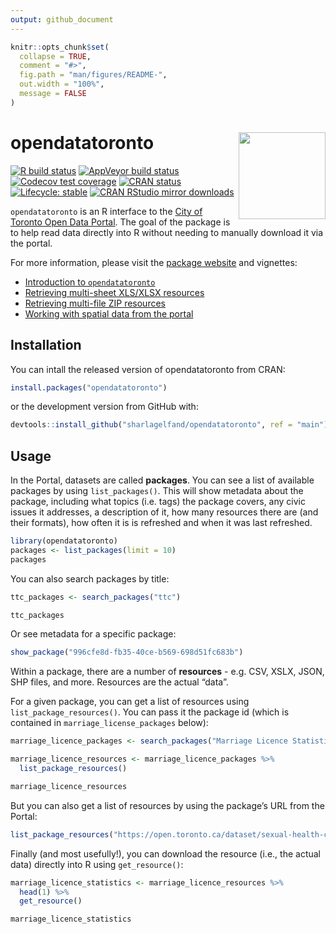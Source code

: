 ```yaml
---
output: github_document
---
```


<!-- README.md is generated from README.Rmd. Please edit that file -->

```r
knitr::opts_chunk$set(
  collapse = TRUE,
  comment = "#>",
  fig.path = "man/figures/README-",
  out.width = "100%",
  message = FALSE
)
```
# opendatatoronto <img src="man/figures/logo.png" align="right" height="139" />

<!-- badges: start -->
[![R build status](https://github.com/sharlagelfand/opendatatoronto/workflows/R-CMD-check/badge.svg)](https://github.com/sharlagelfand/opendatatoronto/actions)
[![AppVeyor build status](https://ci.appveyor.com/api/projects/status/github/sharlagelfand/opendatatoronto?branch=main&svg=true)](https://ci.appveyor.com/project/sharlagelfand/opendatatoronto)
[![Codecov test coverage](https://codecov.io/gh/sharlagelfand/opendatatoronto/branch/main/graph/badge.svg)](https://app.codecov.io/gh/sharlagelfand/opendatatoronto?branch=main)
[![CRAN status](https://www.r-pkg.org/badges/version/opendatatoronto)](https://cran.r-project.org/package=opendatatoronto)
[![Lifecycle: stable](https://img.shields.io/badge/lifecycle-stable-brightgreen.svg)](https://lifecycle.r-lib.org/articles/stages.html#stable)
[![CRAN RStudio mirror downloads](https://cranlogs.r-pkg.org/badges/grand-total/opendatatoronto?color=blue)](https://r-pkg.org/pkg/opendatatoronto)
<!-- badges: end -->

`opendatatoronto` is an R interface to the [City of Toronto Open Data Portal](https://open.toronto.ca/). The goal of the package is to help read data directly into R without needing to manually download it via the portal. 

For more information, please visit the [package website](https://sharlagelfand.github.io/opendatatoronto/) and vignettes:

* [Introduction to `opendatatoronto`](https://sharlagelfand.github.io/opendatatoronto/articles/opendatatoronto.html)
* [Retrieving multi-sheet XLS/XLSX resources](https://sharlagelfand.github.io/opendatatoronto/articles/articles/multisheet_resources.html)
* [Retrieving multi-file ZIP resources](https://sharlagelfand.github.io/opendatatoronto/articles/articles/multifile_zip_resources.html)
* [Working with spatial data from the portal](https://sharlagelfand.github.io/opendatatoronto/articles/articles/spatial_data.html)

## Installation

You can intall the released version of opendatatoronto from CRAN:

```r
install.packages("opendatatoronto")
```

or the development version from GitHub with:

``` r
devtools::install_github("sharlagelfand/opendatatoronto", ref = "main")
```

## Usage

In the Portal, datasets are called **packages**. You can see a list of available packages by using `list_packages()`. This will show metadata about the package, including what topics (i.e. tags) the package covers, any civic issues it addresses, a description of it, how many resources there are (and their formats), how often it is is refreshed and when it was last refreshed.

```r
library(opendatatoronto)
packages <- list_packages(limit = 10)
packages
```

You can also search packages by title:

```r
ttc_packages <- search_packages("ttc")

ttc_packages
```

Or see metadata for a specific package:

```r
show_package("996cfe8d-fb35-40ce-b569-698d51fc683b")
```

Within a package, there are a number of **resources** - e.g. CSV, XSLX, JSON, SHP files, and more. Resources are the actual "data".

For a given package, you can get a list of resources using `list_package_resources()`. You can pass it the package id (which is contained in `marriage_license_packages` below):

```r
marriage_licence_packages <- search_packages("Marriage Licence Statistics")

marriage_licence_resources <- marriage_licence_packages %>%
  list_package_resources()

marriage_licence_resources
```

But you can also get a list of resources by using the package's URL from the Portal:

```r
list_package_resources("https://open.toronto.ca/dataset/sexual-health-clinic-locations-hours-and-services/")
```

Finally (and most usefully!), you can download the resource (i.e., the actual data) directly into R using `get_resource()`:

```r
marriage_licence_statistics <- marriage_licence_resources %>%
  head(1) %>%
  get_resource()

marriage_licence_statistics
```
